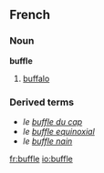 ==French==

===Noun===
'''buffle'''
# [[buffalo]]

===Derived terms===
* ''le [[buffle du cap]]''
* ''le [[buffle equinoxial]]''
* ''le [[buffle nain]]''

[[fr:buffle]]
[[io:buffle]]